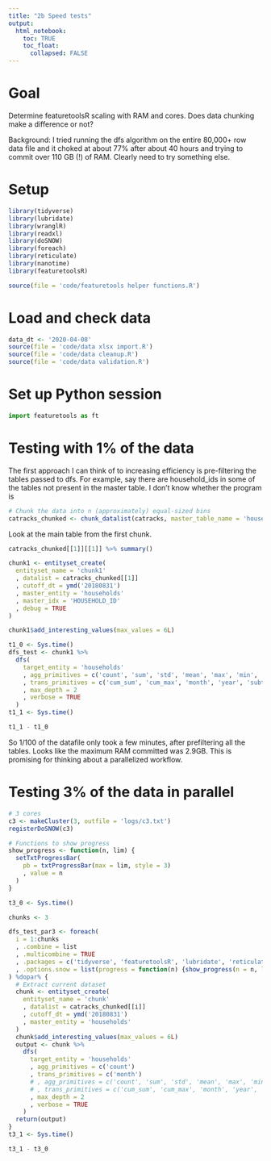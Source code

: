 ```yaml
---
title: "2b Speed tests"
output:
  html_notebook:
    toc: TRUE
    toc_float:
      collapsed: FALSE
---
```


# Goal

Determine featuretoolsR scaling with RAM and cores. Does data chunking make a difference or not?

Background: I tried running the dfs algorithm on the entire 80,000+ row data file and it choked at about 77% after about 40 hours and trying to commit over 110 GB (!) of RAM. Clearly need to try something else.

# Setup

```r
library(tidyverse)
library(lubridate)
library(wranglR)
library(readxl)
library(doSNOW)
library(foreach)
library(reticulate)
library(nanotime)
library(featuretoolsR)

source(file = 'code/featuretools helper functions.R')
```

# Load and check data

```r
data_dt <- '2020-04-08'
source(file = 'code/data xlsx import.R')
source(file = 'code/data cleanup.R')
source(file = 'code/data validation.R')
```

# Set up Python session

```python
import featuretools as ft
```

# Testing with 1% of the data

The first approach I can think of to increasing efficiency is pre-filtering the tables passed to dfs. For example, say there are household_ids in some of the tables not present in the master table. I don't know whether the program is 

```r
# Chunk the data into n (approximately) equal-sized bins
catracks_chunked <- chunk_datalist(catracks, master_table_name = 'households', master_idx_name = 'HOUSEHOLD_ID', chunks = 100, seed = 123)
```

Look at the main table from the first chunk.

```r
catracks_chunked[[1]][[1]] %>% summary()
```

```r
chunk1 <- entityset_create(
  entityset_name = 'chunk1'
  , datalist = catracks_chunked[[1]]
  , cutoff_dt = ymd('20180831')
  , master_entity = 'households'
  , master_idx = 'HOUSEHOLD_ID'
  , debug = TRUE
)

chunk1$add_interesting_values(max_values = 6L)
```

```r
t1_0 <- Sys.time()
dfs_test <- chunk1 %>%
  dfs(
    target_entity = 'households'
    , agg_primitives = c('count', 'sum', 'std', 'mean', 'max', 'min', 'median', 'first', 'last', 'percent_true')
    , trans_primitives = c('cum_sum', 'cum_max', 'month', 'year', 'subtract_numeric', 'divide_numeric', 'time_since_previous')
    , max_depth = 2
    , verbose = TRUE
  )
t1_1 <- Sys.time()
```

```r
t1_1 - t1_0
```

So 1/100 of the datafile only took a few minutes, after prefiltering all the tables. Looks like the maximum RAM committed was 2.9GB. This is promising for thinking about a parallelized workflow.

# Testing 3% of the data in parallel

```r
# 3 cores
c3 <- makeCluster(3, outfile = 'logs/c3.txt')
registerDoSNOW(c3)
```

```r
# Functions to show progress
show_progress <- function(n, lim) {
  setTxtProgressBar(
    pb = txtProgressBar(max = lim, style = 3)
    , value = n
  )
}
```

```r
t3_0 <- Sys.time()

chunks <- 3

dfs_test_par3 <- foreach(
  i = 1:chunks
  , .combine = list
  , .multicombine = TRUE
  , .packages = c('tidyverse', 'featuretoolsR', 'lubridate', 'reticulate')
  , .options.snow = list(progress = function(n) {show_progress(n = n, lim = chunks)})
) %dopar% {
  # Extract current dataset
  chunk <- entityset_create(
    entityset_name = 'chunk'
    , datalist = catracks_chunked[[i]]
    , cutoff_dt = ymd('20180831')
    , master_entity = 'households'
  )
  chunk$add_interesting_values(max_values = 6L)
  output <- chunk %>% 
    dfs(
      target_entity = 'households'
      , agg_primitives = c('count')
      , trans_primitives = c('month')
      # , agg_primitives = c('count', 'sum', 'std', 'mean', 'max', 'min', 'median', 'first', 'last', 'percent_true')
      # , trans_primitives = c('cum_sum', 'cum_max', 'month', 'year', 'subtract_numeric', 'divide_numeric', 'time_since_previous')
      , max_depth = 2
      , verbose = TRUE
    )
  return(output)
}
t3_1 <- Sys.time()
```

```r
t3_1 - t3_0
```

